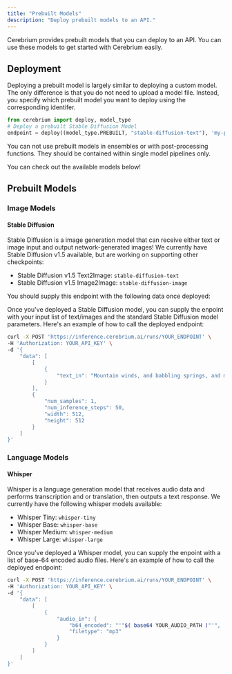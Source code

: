 ```yaml
---
title: "Prebuilt Models"
description: "Deploy prebuilt models to an API."
---
```


Cerebrium provides prebuilt models that you can deploy to an API. You can use these models to get started with Cerebrium easily.

## Deployment
Deploying a prebuilt model is largely similar to deploying a custom model. The only difference is that you do not need to upload a model file.
Instead, you specify which prebuilt model you want to deploy using the corresponding identifer.

```python
from cerebrium import deploy, model_type
# Deploy a prebuilt Stable Diffusion Model
endpoint = deploy((model_type.PREBUILT, "stable-diffusion-text"), 'my-pipeline', "<API_KEY>")
```
<Note>
    You can not use prebuilt models in ensembles or with post-processing functions. They should be contained within single model pipelines only.
</Note>

You can check out the available models below!

## Prebuilt Models
### Image Models
#### Stable Diffusion
Stable Diffusion is a image generation model that can receive either text or image input and output network-generated images! 
We currently have Stable Diffusion v1.5 available, but are working on supporting other checkpoints:

- Stable Diffusion v1.5 Text2Image: `stable-diffusion-text`
- Stable Diffusion v1.5 Image2Image: `stable-diffusion-image`

You should supply this endpoint with the following data once deployed:

Once you've deployed a Stable Diffusion model, you can supply the enpoint with your input list of text/images and the standard Stable Diffusion model parameters. Here's an example of how to call the deployed endpoint:
```bash
curl -X POST 'https://inference.cerebrium.ai/runs/YOUR_ENDPOINT' \
-H 'Authorization: YOUR_API_KEY' \
-d '{
    "data": [
        [
            {
                "text_in": "Mountain winds, and babbling springs, and moonlight seas"
            }
        ],
        {
            "num_samples": 1,
            "num_inference_steps": 50,
            "width": 512,
            "height": 512
        }
    ]
}'

```


### Language Models
#### Whisper
Whisper is a language generation model that receives audio data and performs transcription and or translation, then outputs a text response.
We currently have the following whisper models available:

- Whisper Tiny: `whisper-tiny`
- Whisper Base: `whisper-base`
- Whisper Medium: `whisper-medium`
- Whisper Large: `whisper-large`

Once you've deployed a Whisper model, you can supply the enpoint with a list of base-64 encoded audio files. Here's an example of how to call the deployed endpoint:
```bash
curl -X POST 'https://inference.cerebrium.ai/runs/YOUR_ENDPOINT' \
-H 'Authorization: YOUR_API_KEY' \
-d '{
    "data": [
        [
            {
                "audio_in": {
                    "b64_encoded": "'"$( base64 YOUR_AUDIO_PATH )"'",
                    "filetype": "mp3"
                }
            }
        ]
    ]
}'
```

